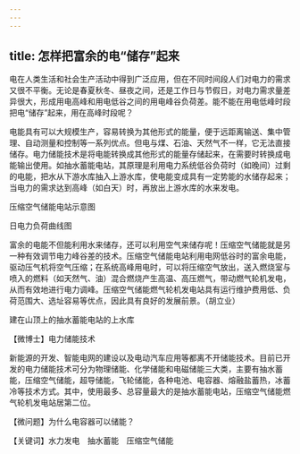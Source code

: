 ```yaml
---
---
---
```

title: 怎样把富余的电“储存”起来
---




电在人类生活和社会生产活动中得到广泛应用，但在不同时间段人们对电力的需求又很不平衡。无论是春夏秋冬、昼夜之间，还是工作日与节假日，对电力需求量差异很大，形成用电高峰和用电低谷之间的用电峰谷负荷差。能不能在用电低峰时段把电“储存”起来，用在高峰时段呢？

电能具有可以大规模生产，容易转换为其他形式的能量，便于远距离输送、集中管理、自动测量和控制等一系列优点。但电与煤、石油、天然气不一样，它无法直接储存。电力储能技术是将电能转换成其他形式的能量存储起来，在需要时转换成电能输出使用。如抽水蓄能电站，其原理是利用电力系统低谷负荷时（如晚间）过剩的电能，把水从下游水库抽入上游水库，使电能变成具有一定势能的水储存起来；当电力的需求达到高峰（如白天）时，再放出上游水库的水来发电。

压缩空气储能电站示意图



日电力负荷曲线图



富余的电能不但能利用水来储存，还可以利用空气来储存呢！压缩空气储能就是另一种有效调节电力峰谷差的技术。压缩空气储能电站利用电网低谷时的富余电能，驱动压气机将空气压缩；在系统高峰用电时，可以将压缩空气放出，送入燃烧室与喷入的燃料（如天然气、油）混合燃烧产生高温、高压燃气，带动燃气轮机发电，从而有效地进行电力调峰。压缩空气储能燃气轮机发电站具有运行维护费用低、负荷范围大、选址容易等优点，因此具有良好的发展前景。（胡立业）

建在山顶上的抽水蓄能电站的上水库





【微博士】电力储能技术

新能源的开发、智能电网的建设以及电动汽车应用等都离不开储能技术。目前已开发的电力储能技术可分为物理储能、化学储能和电磁储能三大类，主要有抽水蓄能，压缩空气储能，超导储能，飞轮储能，各种电池、电容器、熔融盐蓄热，冰蓄冷等技术方式。其中，使用最多、总容量最大的是抽水蓄能电站，压缩空气储能燃气轮机发电站居第二位。

【微问题】为什么电容器可以储能？

【关键词】水力发电　抽水蓄能　压缩空气储能